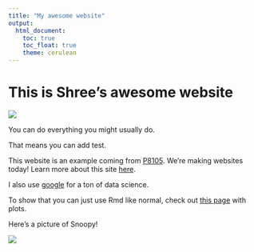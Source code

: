 ```yaml
---
title: "My awesome website"
output: 
  html_document:
    toc: true
    toc_float: true
    theme: cerulean
---
```


# This is Shree's awesome website

![](https://media.giphy.com/media/drXGoW1iudhKw/giphy.gif)

You can do everything you might usually do. 

That means you can add test. 

This website is an example coming from [P8105](https://p8105.com/index.html). We're making websites today! Learn more about this site [here](about.html).

I also use [google](https://www.google.com/) for a ton of data science.

To show that you can just use Rmd like normal, check out [this page](plots.html) with plots. 

Here's a picture of Snoopy!

![](images/snoopy.png)



